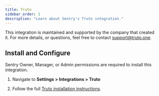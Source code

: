 ```yaml
---
title: Truto
sidebar_order: 1
description: "Learn about Sentry's Truto integration."
---
```


This integration is maintained and supported by the company that created it. For more details, or questions, feel free to contact support@truto.one.

## Install and Configure

<Note>

Sentry Owner, Manager, or Admin permissions are required to install this integration.

</Note>

1. Navigate to **Settings > Integrations > Truto**

2. Follow the full [Truto installation instructions](https://truto.one/docs/integration-guides/sentry#sentry).
